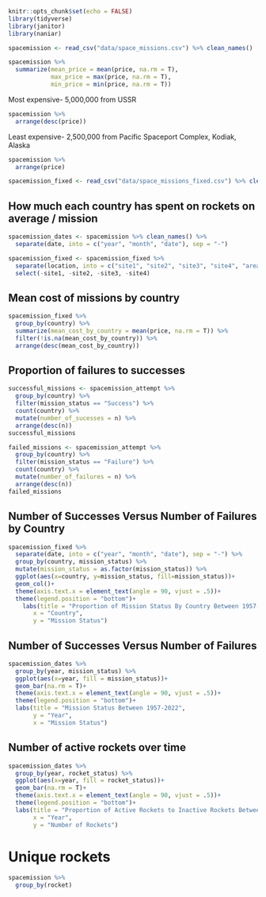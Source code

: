 ```r
knitr::opts_chunk$set(echo = FALSE)
library(tidyverse)
library(janitor)
library(naniar)
```

```r
spacemission <- read_csv("data/space_missions.csv") %>% clean_names()
```

```r
spacemission %>%
  summarize(mean_price = mean(price, na.rm = T),
            max_price = max(price, na.rm = T),
            min_price = min(price, na.rm = T))
```
Most expensive- 5,000,000 from USSR
```r
spacemission %>%
  arrange(desc(price))
```

Least expensive- 2,500,000 from Pacific Spaceport Complex, Kodiak, Alaska
```r
spacemission %>%
  arrange(price)
```

```r
spacemission_fixed <- read_csv("data/space_missions_fixed.csv") %>% clean_names()
```

## How much each country has spent on rockets on average / mission
```r
spacemission_dates <- spacemission %>% clean_names() %>%
  separate(date, into = c("year", "month", "date"), sep = "-")
```


```r
spacemission_fixed <- spacemission_fixed %>%
  separate(location, into = c("site1", "site2", "site3", "site4", "area", "country"), extra = "drop", fill = "left", sep = ",") %>%
  select(-site1, -site2, -site3, -site4)
```

## Mean cost of missions by country
```r
spacemission_fixed %>%
  group_by(country) %>%
  summarize(mean_cost_by_country = mean(price, na.rm = T)) %>%
  filter(!is.na(mean_cost_by_country)) %>%
  arrange(desc(mean_cost_by_country))
```
## Proportion of failures to successes
```r
successful_missions <- spacemission_attempt %>%
  group_by(country) %>%
  filter(mission_status == "Success") %>%
  count(country) %>%
  mutate(number_of_sucesses = n) %>%
  arrange(desc(n))
successful_missions
```

```r
failed_missions <- spacemission_attempt %>%
  group_by(country) %>%
  filter(mission_status == "Failure") %>%
  count(country) %>%
  mutate(number_of_failures = n) %>%
  arrange(desc(n))
failed_missions
```
## Number of Successes Versus Number of Failures by Country
```r
spacemission_fixed %>%
  separate(date, into = c("year", "month", "date"), sep = "-") %>%
  group_by(country, mission_status) %>%
  mutate(mission_status = as.factor(mission_status)) %>%
  ggplot(aes(x=country, y=mission_status, fill=mission_status))+
  geom_col()+
  theme(axis.text.x = element_text(angle = 90, vjust = .5))+
  theme(legend.position = "bottom")+
    labs(title = "Proportion of Mission Status By Country Between 1957-2022",
       x = "Country",
       y = "Mission Status")
```



## Number of Successes Versus Number of Failures
```r
spacemission_dates %>%
  group_by(year, mission_status) %>%
  ggplot(aes(x=year, fill = mission_status))+
  geom_bar(na.rm = T)+
  theme(axis.text.x = element_text(angle = 90, vjust = .5))+
  theme(legend.position = "bottom")+
  labs(title = "Mission Status Between 1957-2022",
       y = "Year",
       x = "Mission Status")
```


## Number of active rockets over time
```r
spacemission_dates %>%
  group_by(year, rocket_status) %>%
  ggplot(aes(x=year, fill = rocket_status))+
  geom_bar(na.rm = T)+
  theme(axis.text.x = element_text(angle = 90, vjust = .5))+
  theme(legend.position = "bottom")+
  labs(title = "Proportion of Active Rockets to Inactive Rockets Between 1957-2022",
       x = "Year",
       y = "Number of Rockets")
```

# Unique rockets
```r
spacemission %>%
  group_by(rocket)
```

